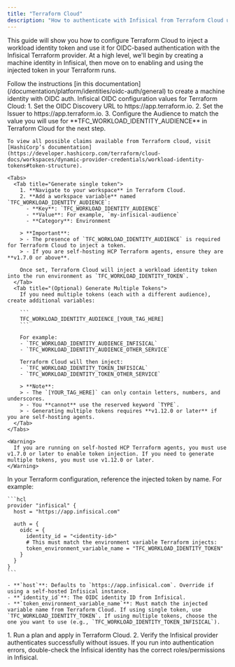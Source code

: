 ```yaml
---
title: "Terraform Cloud"
description: "How to authenticate with Infisical from Terraform Cloud using OIDC."
---
```


This guide will show you how to configure Terraform Cloud to inject a workload identity token and use it for OIDC-based authentication with the Infisical Terraform provider.
At a high level, we'll begin by creating a machine identity in Infisical, then move on to enabling and using the injected token in your Terraform runs.

<Steps>
  <Step title="Create a Machine Identity in Infisical">
    Follow the instructions [in this documentation](/documentation/platform/identities/oidc-auth/general) to create a machine identity with OIDC auth. Infisical OIDC configuration values for Terraform Cloud:
    1. Set the OIDC Discovery URL to https://app.terraform.io.
    2. Set the Issuer to https://app.terraform.io.
    3. Configure the Audience to match the value you will use for **TFC_WORKLOAD_IDENTITY_AUDIENCE** in Terraform Cloud for the next step.

    
    To view all possible claims available from Terraform cloud, visit [HashiCorp’s documentation](https://developer.hashicorp.com/terraform/cloud-docs/workspaces/dynamic-provider-credentials/workload-identity-tokens#token-structure).

  </Step>
  <Step title="Enable Workload Identity Token Injection in Terraform Cloud">

    <Tabs>
      <Tab title="Generate single token">
        1. **Navigate to your workspace** in Terraform Cloud.  
        2. **Add a workspace variable** named `TFC_WORKLOAD_IDENTITY_AUDIENCE`:
          - **Key**: `TFC_WORKLOAD_IDENTITY_AUDIENCE`
          - **Value**: For example, `my-infisical-audience`
          - **Category**: Environment

        > **Important**:  
        > - The presence of `TFC_WORKLOAD_IDENTITY_AUDIENCE` is required for Terraform Cloud to inject a token.  
        > - If you are self-hosting HCP Terraform agents, ensure they are **v1.7.0 or above**.

        Once set, Terraform Cloud will inject a workload identity token into the run environment as `TFC_WORKLOAD_IDENTITY_TOKEN`.
      </Tab>
      <Tab title="(Optional) Generate Multiple Tokens">
        If you need multiple tokens (each with a different audience), create additional variables:

        ```
        TFC_WORKLOAD_IDENTITY_AUDIENCE_[YOUR_TAG_HERE]
        ```

        For example:
        - `TFC_WORKLOAD_IDENTITY_AUDIENCE_INFISICAL`
        - `TFC_WORKLOAD_IDENTITY_AUDIENCE_OTHER_SERVICE`

        Terraform Cloud will then inject:
        - `TFC_WORKLOAD_IDENTITY_TOKEN_INFISICAL`
        - `TFC_WORKLOAD_IDENTITY_TOKEN_OTHER_SERVICE`

        > **Note**:  
        > - The `[YOUR_TAG_HERE]` can only contain letters, numbers, and underscores.  
        > - You **cannot** use the reserved keyword `TYPE`.  
        > - Generating multiple tokens requires **v1.12.0 or later** if you are self-hosting agents.
      </Tab>
    </Tabs>

    <Warning>
      If you are running on self-hosted HCP Terraform agents, you must use v1.7.0 or later to enable token injection. If you need to generate multiple tokens, you must use v1.12.0 or later.
    </Warning>
  </Step>
  <Step title="Configure the Infisical Provider">
    In your Terraform configuration, reference the injected token by name. For example:

    ```hcl
    provider "infisical" {
      host = "https://app.infisical.com"

      auth = {
        oidc = {
          identity_id = "<identity-id>"
          # This must match the environment variable Terraform injects:
          token_environment_variable_name = "TFC_WORKLOAD_IDENTITY_TOKEN"
        }
      }
    }
    ```

    - **`host`**: Defaults to `https://app.infisical.com`. Override if using a self-hosted Infisical instance.
    - **`identity_id`**: The OIDC identity ID from Infisical.
    - **`token_environment_variable_name`**: Must match the injected variable name from Terraform Cloud. If using single token, use `TFC_WORKLOAD_IDENTITY_TOKEN`. If using multiple tokens, choose the one you want to use (e.g., `TFC_WORKLOAD_IDENTITY_TOKEN_INFISICAL`).
  </Step>
  <Step title="Validate Your Setup">
    1. Run a plan and apply in Terraform Cloud.  
    2. Verify the Infisical provider authenticates successfully without issues. If you run into authentication errors, double-check the Infisical identity has the correct roles/permissions in Infisical.

  </Step>
</Steps>
